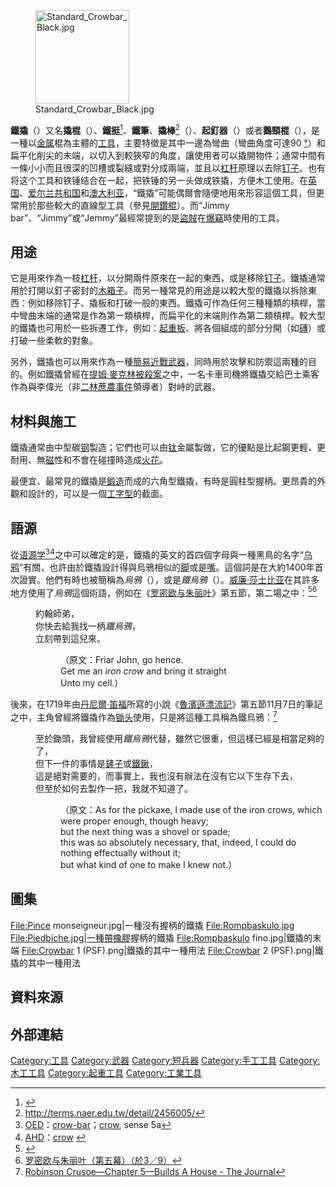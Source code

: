 {{不是|铁锹}}
[[File:Standard_Crowbar_Black.jpg|150px]]

'''鐵撬'''（{{Lang-en|Crowbar}}）又名'''撬棍'''（{{Lang-en|Jimmy bar}}）、'''鐵挺'''<ref>{{Cite web |url=http://terms.naer.edu.tw/detail/2818078/ |title=存档副本 |access-date=2018-07-29 |archive-url=https://web.archive.org/web/20180730050240/http://terms.naer.edu.tw/detail/2818078/ |archive-date=2018-07-30 |dead-url=yes }}</ref>、'''鐵筆'''、'''撬棒'''<ref>http://terms.naer.edu.tw/detail/2456005/</ref>（{{Lang-en|Pry bar}}）、'''起釘器'''（{{Lang-en|Wrecking bar}}）或者'''鵝頸棍'''（{{Lang-en|Gooseneck}}），是一種以[[金属|金属]]棍為主體的[[工具|工具]]，主要特徵是其中一邊為彎曲（彎曲角度可達90 [[度|°]]）和扁平化削尖的末端，以切入到較狹窄的角度，讓使用者可以撬開物件；通常中間有一條小小而且很深的凹槽或裂縫或對分成兩端，並且以[[杠杆|杠杆]]原理以去除[[钉子|钉子]]。也有将这个工具和铁锤结合在一起，把铁锤的另一头做成铁撬，方便木工使用。在[[英国|英国]]、[[爱尔兰共和国|爱尔兰共和国]]和[[澳大利亚|澳大利亚]]，“鐵撬”可能偶爾會隨便地用來形容這個工具，但更常用於那些較大的直線型工具（參見[[開鑽棍|開鑽棍]]）。而“Jimmy bar”、“Jimmy”或“Jemmy”最經常提到的是[[盜賊|盜賊]]在[[爆竊|爆竊]]時使用的工具。

== 用途 ==
它是用來作為一枝[[杠杆|杠杆]]，以分開兩件原來在一起的東西，或是移除[[钉子|钉子]]。鐵撬通常用於打開以釘子密封的[[木|木]][[盒子|箱子]]。而另一種常見的用途是以較大型的鐵撬以拆除東西：例如移除钉子、撬板和打破一般的東西。鐵撬可作為任何三種種類的槓桿，當中彎曲末端的通常是作為第一類槓桿，而扁平化的末端則作為第二類槓桿。較大型的鐵撬也可用於一些拆遷工作，例如：[[起重板|起重板]]、將各個組成的部分分開（如[[磚|磚]]）或打破一些柔軟的對象。

另外，鐵撬也可以用來作為一種[[近戰武器|簡易近戰武器]]，同時用於攻擊和防禦這兩種的目的。例如鐵撬曾經在[[提姆·麥克林被殺案|提姆·麥克林被殺案]]之中，一名卡車司機將鐵撬交給巴士乘客作為與李偉光（非[[二林事件|二林蔗農事件]]領導者）對峙的武器。

== 材料與施工 ==
鐵撬通常由中型碳[[钢|钢]]製造；它們也可以由[[钛|钛]]金屬製做，它的優點是比起鋼更輕、更耐用、無[[磁|磁]]性和不會在碰撞時造成[[火花|火花]]。

最便宜、最常見的鐵撬是[[鍛造|鍛造]]而成的六角型鐵撬，有時是圓柱型握柄。更昂貴的外觀和設計的，可以是一個[[形鋼|工字型]]的截面。

== 語源 ==
從[[语源学|语源学]]<ref>[[牛津英語詞典|OED]]：[http://dictionary.oed.com/cgi/entry/50054753?query_type=word&queryword=crowbar&first=1&max_to_show=10&sort_type=alpha&result_place=1&search_id=ho1j-f4F5IQ-2786&hilite=50054753 crow-bar]；[http://dictionary.oed.com/cgi/entry/50054746?query_type=word&queryword=crowbar&first=1&max_to_show=10&sort_type=alpha&result_place=1 crow], sense 5a</ref><ref>[[美國傳統英語字典|AHD]]：[http://www.bartleby.com/61/95/C0769500.html crow] {{webarchive|url=https://web.archive.org/web/20080312090547/http://www.bartleby.com/61/95/C0769500.html |date=2008-03-12 }}</ref>之中可以確定的是，鐵撬的英文的首四個字母與一種黑鳥的名字“[[乌鸦|乌鸦]]”有關，也許由於鐵撬設計得與烏鴉相似的[[脚|脚]]或是[[口腔|嘴]]。這個詞是在大約1400年首次證實。他們有時也被簡稱為''烏鴉''（{{Lang-en|Crows}}），或是''鐵烏鴉''（{{Lang-en|Iron crows}}）。[[威廉·莎士比亚|威廉·莎士比亚]]在其許多地方使用了''烏鴉''這個術語，例如在《[[罗密欧与朱丽叶|罗密欧与朱丽叶]]》第五節，第二場之中：<ref>{{Cite web |url=http://nfs.sparknotes.com/romeojuliet/page_256.html |title=《[[罗密欧与朱丽叶|罗密欧与朱丽叶]]》第五節，第二場；“crow”似乎在第22行 |access-date=2010-08-18 |archive-url=https://web.archive.org/web/20100621053051/http://nfs.sparknotes.com/romeojuliet/page_256.html |archive-date=2010-06-21 |dead-url=yes }}</ref><ref>[http://www.docin.com/p-258978.html 罗密欧与朱丽叶（第五幕）（於3／9）]</ref>
: 約翰師弟，
: 你快去給我找一柄''鐵烏鴉''，
: 立刻帶到這兒來。
:: （原文：Friar John, go hence.
:: Get me an ''iron crow'' and bring it straight
:: Unto my cell.）

後來，在1719年由[[丹尼爾·笛福|丹尼爾·笛福]]所寫的小說《[[魯濱遜漂流記|魯濱遜漂流記]]》第五節11月7日的筆記之中，主角曾經將鐵撬作為[[锄头|锄头]]使用，只是將這種工具稱為鐵烏鴉：<ref>[http://www.online-literature.com/defoe/crusoe/5/ Robinson Crusoe—Chapter 5—Builds A House - The Journal]</ref>
: 至於鋤頭，我曾經使用''鐵烏鴉''代替，雖然它很重，但這樣已經是相當足夠的了，
: 但下一件的事情是[[鏟子|鏟子]]或[[鏟子|鐵鍬]]，
: 這是絕對需要的，而事實上，我也沒有辦法在沒有它以下生存下去，
: 但至於如何去製作一把，我就不知道了。
:: （原文：As for the pickaxe, I made use of the iron crows, which were proper enough, though heavy;
:: but the next thing was a shovel or spade; 
:: this was so absolutely necessary, that, indeed, I could do nothing effectually without it;
:: but what kind of one to make I knew not.）

== 圖集 ==
<gallery>
File:Pince monseigneur.jpg|一種沒有握柄的鐵撬
File:Rompbaskulo.jpg
File:Piedbiche.jpg|一種帶[[橡膠|橡膠]]握柄的鐵撬
File:Rompbaskulo fino.jpg|鐵撬的末端
File:Crowbar 1 (PSF).png|鐵撬的其中一種用法
File:Crowbar 2 (PSF).png|鐵撬的其中一種用法
</gallery>

== 資料來源 ==
<div class="references-small">
<references />
</div>

== 外部連結 ==
{{commonscat|Crowbars}}
{{wiktionary|crowbar}}

{{DEFAULTSORT:Crowbar}}
[[Category:工具|Category:工具]]
[[Category:武器|Category:武器]]
[[Category:短兵器|Category:短兵器]]
[[Category:手工工具|Category:手工工具]]
[[Category:木工工具|Category:木工工具]]
[[Category:起重工具|Category:起重工具]]
[[Category:工業工具|Category:工業工具]]